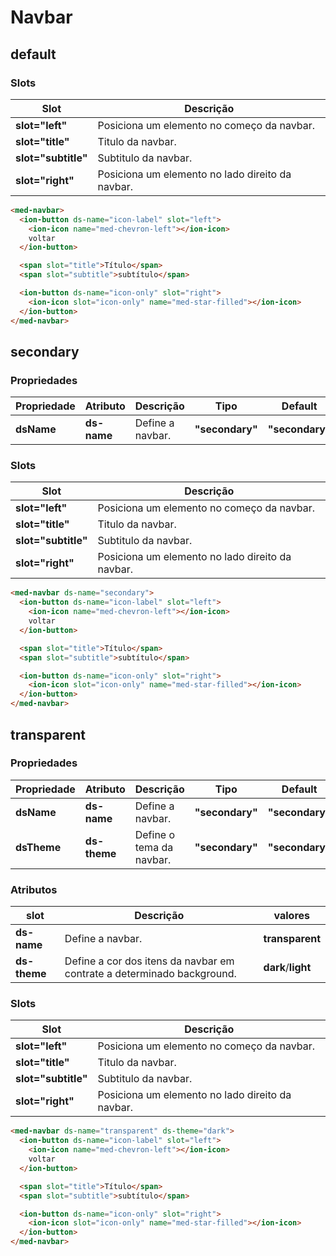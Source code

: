 
<Meta title="Components/Global/Navbar/Usage" />

# Navbar

## default

### Slots

| Slot                | Descrição                                        |
| ------------------- | ------------------------------------------------ |
| **slot="left"**     | Posiciona um elemento no começo da navbar.       |
| **slot="title"**    | Titulo da navbar.                                |
| **slot="subtitle"** | Subtitulo da navbar.                             |
| **slot="right"**    | Posiciona um elemento no lado direito da navbar. |

```html
<med-navbar>
  <ion-button ds-name="icon-label" slot="left">
    <ion-icon name="med-chevron-left"></ion-icon>
    voltar
  </ion-button>

  <span slot="title">Título</span>
  <span slot="subtitle">subtítulo</span>

  <ion-button ds-name="icon-only" slot="right">
    <ion-icon slot="icon-only" name="med-star-filled"></ion-icon>
  </ion-button>
</med-navbar>
```

## secondary

### Propriedades

| Propriedade  | Atributo     | Descrição        | Tipo             | Default         |
| ------------ | ------------ | ---------------- | ---------------- | --------------- |
| **dsName**   | **ds-name**  | Define a navbar. | **"secondary"**  | **"secondary"** |

### Slots

| Slot                | Descrição                                        |
| ------------------- | ------------------------------------------------ |
| **slot="left"**     | Posiciona um elemento no começo da navbar.       |
| **slot="title"**    | Titulo da navbar.                                |
| **slot="subtitle"** | Subtitulo da navbar.                             |
| **slot="right"**    | Posiciona um elemento no lado direito da navbar. |

```html
<med-navbar ds-name="secondary">
  <ion-button ds-name="icon-label" slot="left">
    <ion-icon name="med-chevron-left"></ion-icon>
    voltar
  </ion-button>

  <span slot="title">Título</span>
  <span slot="subtitle">subtítulo</span>

  <ion-button ds-name="icon-only" slot="right">
    <ion-icon slot="icon-only" name="med-star-filled"></ion-icon>
  </ion-button>
</med-navbar>
```

## transparent

### Propriedades

| Propriedade  | Atributo     | Descrição                | Tipo             | Default         |
| ------------ | ------------ | ------------------------ | ---------------- | --------------- |
| **dsName**   | **ds-name**  | Define a navbar.         | **"secondary"**  | **"secondary"** |
| **dsTheme**  | **ds-theme** | Define o tema da navbar. | **"secondary"**  | **"secondary"** |


### Atributos

| slot                | Descrição                                                              | valores            |
| ------------------- | ---------------------------------------------------------------------- | ------------------ |
| **ds-name**         | Define a navbar.                                                       | **transparent**    |
| **ds-theme**        | Define a cor dos itens da navbar em contrate a determinado background. | **dark**/**light** |

### Slots

| Slot                | Descrição                                        |
| ------------------- | ------------------------------------------------ |
| **slot="left"**     | Posiciona um elemento no começo da navbar.       |
| **slot="title"**    | Titulo da navbar.                                |
| **slot="subtitle"** | Subtitulo da navbar.                             |
| **slot="right"**    | Posiciona um elemento no lado direito da navbar. |

```html
<med-navbar ds-name="transparent" ds-theme="dark">
  <ion-button ds-name="icon-label" slot="left">
    <ion-icon name="med-chevron-left"></ion-icon>
    voltar
  </ion-button>

  <span slot="title">Título</span>
  <span slot="subtitle">subtítulo</span>

  <ion-button ds-name="icon-only" slot="right">
    <ion-icon slot="icon-only" name="med-star-filled"></ion-icon>
  </ion-button>
</med-navbar>
```
